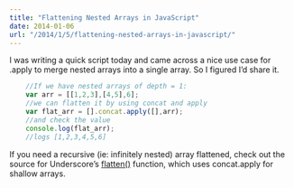 ```yaml
---
title: "Flattening Nested Arrays in JavaScript"
date: 2014-01-06
url: "/2014/1/5/flattening-nested-arrays-in-javascript/"
---
```



I was writing a quick script today and came across a nice use case for .apply to
merge nested arrays into a single array. So I figured I’d share it.

```javascript
    //If we have nested arrays of depth = 1:
    var arr = [[1,2,3],[4,5],6];
    //we can flatten it by using concat and apply
    var flat_arr = [].concat.apply([],arr);
    //and check the value
    console.log(flat_arr);
    //logs [1,2,3,4,5,6]
```

If you need a recursive (ie: infinitely nested) array flattened, check out the
source for Underscore’s [flatten()](http://underscorejs.org/#flatten) function,
which uses concat.apply for shallow arrays.
